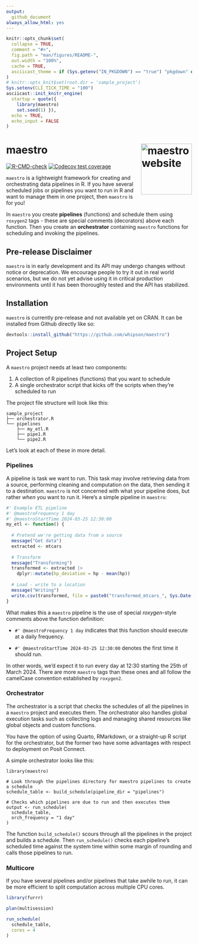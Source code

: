 ```yaml
---
output: 
  github_document
always_allow_html: yes
---
```


<!-- README.md is generated from README.Rmd. Please edit that file -->

```r
knitr::opts_chunk$set(
  collapse = TRUE,
  comment = "#>",
  fig.path = "man/figures/README-",
  out.width = "100%",
  cache = TRUE,
  asciicast_theme = if (Sys.getenv("IN_PKGDOWN") == "true") "pkgdown" else "readme"
)
# knitr::opts_knit$set(root.dir = 'sample_project')
Sys.setenv(CLI_TICK_TIME = "100")
asciicast::init_knitr_engine(
  startup = quote({
    library(maestro)
    set.seed(1) }),
  echo = TRUE,
  echo_input = FALSE
)
```

# maestro <a href="https://whipson.github.io/maestro/"><img src="man/figures/logo.png" align="right" height="138" alt="maestro website" /></a>

<!-- badges: start -->

[![R-CMD-check](https://github.com/whipson/maestro/actions/workflows/R-CMD-check.yaml/badge.svg)](https://github.com/whipson/maestro/actions/workflows/R-CMD-check.yaml)
[![Codecov test coverage](https://codecov.io/gh/whipson/maestro/branch/main/graph/badge.svg)](https://app.codecov.io/gh/whipson/maestro?branch=main)
<!-- badges: end -->

`maestro` is a lightweight framework for creating and orchestrating data pipelines in R. If you have several scheduled jobs or pipelines you want to run in R and want to manage them in one project, then `maestro` is for you!

In `maestro` you create **pipelines** (functions) and schedule them using `roxygen2` tags - these are special comments (decorators) above each function. Then you create an **orchestrator** containing `maestro` functions for scheduling and invoking the pipelines.

## Pre-release Disclaimer

`maestro` is in early development and its API may undergo changes without notice or deprecation. We encourage people to try it out in real world scenarios, but we do not yet advise using it in critical production environments until it has been thoroughly tested and the API has stabilized.

## Installation

`maestro` is currently pre-release and not available yet on CRAN. It can be installed from Github directly like so:

``` r
devtools::install_github("https://github.com/whipson/maestro")
```

## Project Setup

A `maestro` project needs at least two components:

1.  A collection of R pipelines (functions) that you want to schedule
2.  A single orchestrator script that kicks off the scripts when they're scheduled to run

The project file structure will look like this:

```         
sample_project
├── orchestrator.R
└── pipelines
    ├── my_etl.R
    ├── pipe1.R
    └── pipe2.R
```

Let's look at each of these in more detail.

### Pipelines

A pipeline is task we want to run. This task may involve retrieving data from a source, performing cleaning and computation on the data, then sending it to a destination. `maestro` is not concerned with what your pipeline does, but rather *when* you want to run it. Here's a simple pipeline in `maestro`:

```r
#' Example ETL pipeline
#' @maestroFrequency 1 day
#' @maestroStartTime 2024-03-25 12:30:00
my_etl <- function() {
  
  # Pretend we're getting data from a source
  message("Get data")
  extracted <- mtcars
  
  # Transform
  message("Transforming")
  transformed <- extracted |> 
    dplyr::mutate(hp_deviation = hp - mean(hp))
  
  # Load - write to a location
  message("Writing")
  write.csv(transformed, file = paste0("transformed_mtcars_", Sys.Date(), ".csv"))
}
```

What makes this a `maestro` pipeline is the use of special *roxygen*-style comments above the function definition:

-   `#' @maestroFrequency 1 day` indicates that this function should execute at a daily frequency.

-   `#' @maestroStartTime 2024-03-25 12:30:00` denotes the first time it should run.

In other words, we'd expect it to run every day at 12:30 starting the 25th of March 2024. There are more `maestro` tags than these ones and all follow the camelCase convention established by `roxygen2`.

### Orchestrator

The orchestrator is a script that checks the schedules of all the pipelines in a `maestro` project and executes them. The orchestrator also handles global execution tasks such as collecting logs and managing shared resources like global objects and custom functions.

You have the option of using Quarto, RMarkdown, or a straight-up R script for the orchestrator, but the former two have some advantages with respect to deployment on Posit Connect.

A simple orchestrator looks like this:

```asciicast
library(maestro)

# Look through the pipelines directory for maestro pipelines to create a schedule
schedule_table <- build_schedule(pipeline_dir = "pipelines")

# Checks which pipelines are due to run and then executes them
output <- run_schedule(
  schedule_table, 
  orch_frequency = "1 day"
)
```

The function `build_schedule()` scours through all the pipelines in the project and builds a schedule. Then `run_schedule()` checks each pipeline's scheduled time against the system time within some margin of rounding and calls those pipelines to run.

### Multicore

If you have several pipelines and/or pipelines that take awhile to run, it can be more efficient to split computation across multiple CPU cores.

```r
library(furrr)

plan(multisession)

run_schedule(
  schedule_table,
  cores = 4
)
```
